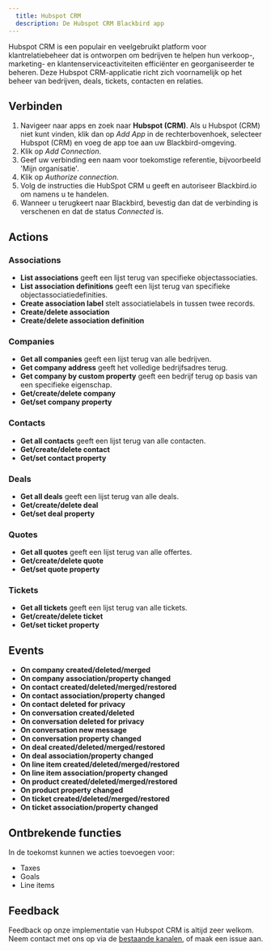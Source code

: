 ```yaml
---
  title: Hubspot CRM
  description: De Hubspot CRM Blackbird app
---
```


<LinkCard title="View on Github" target="_blank" href="https://github.com/bb-io/HubspotCRM" icon="github" />

Hubspot CRM is een populair en veelgebruikt platform voor klantrelatiebeheer dat is ontworpen om bedrijven te helpen hun verkoop-, marketing- en klantenserviceactiviteiten efficiënter en georganiseerder te beheren. Deze Hubspot CRM-applicatie richt zich voornamelijk op het beheer van bedrijven, deals, tickets, contacten en relaties.

## Verbinden
1. Navigeer naar apps en zoek naar **Hubspot (CRM)**. Als u Hubspot (CRM) niet kunt vinden, klik dan op _Add App_ in de rechterbovenhoek, selecteer Hubspot (CRM) en voeg de app toe aan uw Blackbird-omgeving.
2. Klik op _Add Connection_.
3. Geef uw verbinding een naam voor toekomstige referentie, bijvoorbeeld 'Mijn organisatie'.
4. Klik op _Authorize connection_.
5. Volg de instructies die HubSpot CRM u geeft en autoriseer Blackbird.io om namens u te handelen.
6. Wanneer u terugkeert naar Blackbird, bevestig dan dat de verbinding is verschenen en dat de status _Connected_ is.

## Actions

### Associations

-   **List associations** geeft een lijst terug van specifieke objectassociaties.
-   **List association definitions** geeft een lijst terug van specifieke objectassociatiedefinities.
-   **Create association label** stelt associatielabels in tussen twee records.
-   **Create/delete association**
-   **Create/delete association definition**

### Companies

-  **Get all companies** geeft een lijst terug van alle bedrijven.
-  **Get company address** geeft het volledige bedrijfsadres terug.
-  **Get company by custom property** geeft een bedrijf terug op basis van een specifieke eigenschap.
-  **Get/create/delete company**
-  **Get/set company property**

### Contacts

-  **Get all contacts** geeft een lijst terug van alle contacten.
-  **Get/create/delete contact**
-  **Get/set contact property**

### Deals 

-  **Get all deals** geeft een lijst terug van alle deals.
-  **Get/create/delete deal**
-  **Get/set deal property**

### Quotes

-  **Get all quotes** geeft een lijst terug van alle offertes.
-  **Get/create/delete quote**
-  **Get/set quote property**

### Tickets

-  **Get all tickets** geeft een lijst terug van alle tickets.
-  **Get/create/delete ticket**
-  **Get/set ticket property**

## Events

-   **On company created/deleted/merged**
-   **On company association/property changed**
-   **On contact created/deleted/merged/restored**
-   **On contact association/property changed**
-   **On contact deleted for privacy**
-   **On conversation created/deleted**
-   **On conversation deleted for privacy**
-   **On conversation new message**
-   **On conversation property changed**
-   **On deal created/deleted/merged/restored**
-   **On deal association/property changed**
-   **On line item created/deleted/merged/restored**
-   **On line item association/property changed**
-   **On product created/deleted/merged/restored**
-   **On product property changed**
-   **On ticket created/deleted/merged/restored**
-   **On ticket association/property changed**

## Ontbrekende functies

In de toekomst kunnen we acties toevoegen voor:

-   Taxes
-   Goals
-   Line items

## Feedback

Feedback op onze implementatie van Hubspot CRM is altijd zeer welkom. Neem contact met ons op via de [bestaande kanalen](https://www.blackbird.io/), of maak een issue aan.